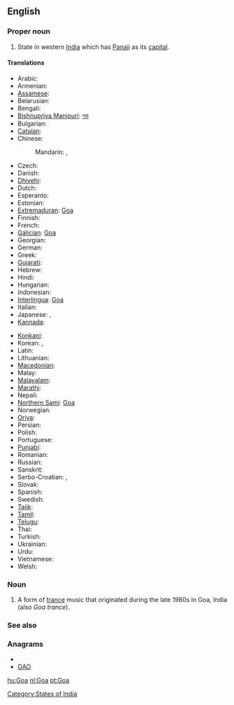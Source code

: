 {{also|goa|Goα}}
==English==
{{wikipedia}}

===Proper noun===
{{en-proper noun}}

# State in western [[India]] which has [[Panaji]] as its [[capital]].

====Translations====
{{trans-top|state in western India}}
* Arabic: {{t|ar|غوا|m|tr=ghwaa}}
* Armenian: {{t-|hy|Գոա|tr=Goa}}
* [[Assamese]]: {{t|as|গোৱা|sc=Beng|xs=Assamese}}
* Belarusian: {{t|be|Гоа|m|tr=Hóa|xs=Belarusian}}
* Bengali: {{t|bn|গোয়া|sc=Beng|xs=Bengali}}
* [[Bishnupriya Manipuri]]: [[গৱা]]
* Bulgarian: {{t|bg|Гоа|f|tr=Góa}}
* [[Catalan]]: {{t-|ca|Goa}}
* Chinese:
*: Mandarin: {{t|cmn|果阿邦|tr=Guǒ'ā-bāng|sc=Hani}},  {{t|cmn|果阿|tr=Guǒ'ā|sc=Hani}}
* Czech: {{t-|cs|Goa}}
* Danish: {{t-|da|Goa}}
* [[Dhivehi]]: {{t|dv|ގޯވާ|sc=Thaa|xs=Dhivehi}}
* Dutch: {{t+|nl|Goa}}
* Esperanto: {{t|eo|Goao|xs=Esperanto}}
* Estonian: {{t-|et|Goa}}
* [[Extremaduran]]: [[Goa#Extremaduran|Goa]]
* Finnish: {{t-|fi|Goa}}
* French: {{t-|fr|Goa}}
* [[Galician]]: [[Goa#Galicaian|Goa]]
* Georgian: {{t|ka|გოა|sc=Geor|xs=Georgian}}
* German: {{t-|de|Goa}}
* Greek: {{t|el|Γκόα|tr=Góa}}
* [[Gujarati]]: {{t|gu|ગોઆ|sc=Gujr|xs=Gujarati}}
* Hebrew: {{t|he|גואה}}
* Hindi: {{t|hi|गोआ|tr=gō'ā|xs=Hindi}}
* Hungarian: {{t+|hu|Goa}}
* Indonesian: {{t-|id|Goa|xs=Indonesian}}
* [[Interlingua]]: [[Goa#Interlingua|Goa]]
* Italian: {{t-|it|Goa}}
* Japanese: {{t|ja|ゴア州|tr=Goa-shū}},  {{t|ja|ゴア|tr=Goa}}
* [[Kannada]]: {{t|kn|ಗೋವ|sc=Knda|xs=Kannada}}
{{trans-mid}}
* [[Konkani]]: {{tø|kok|गोंय}}
* Korean: {{t|ko|고아 주|tr=Goa ju|sc=Hang}},  {{t+|ko|고아|tr=Goa|sc=Hang}}
* Latin: {{t-|la|Goa}}
* Lithuanian: {{t-|lt|Goa|xs=Lithuanian}}
* [[Macedonian]]: {{t|mk|Гоа|f|tr=Góa}}
* Malay: {{t-|ms|Goa|xs=Malay}}
* [[Malayalam]]: {{t|ml|ഗോവ|sc=Mlym|xs=Malayalam}}
* [[Marathi]]: {{t|mr|गोवा|sc=Deva|xs=Marathi}}
* Nepali: {{t|ne|गोआ|sc=Deva|xs=Nepali}}
* [[Northern Sami]]: [[Goa#Northern Sami|Goa]]
* Norwegian: {{t-|no|Goa}}
* [[Oriya]]: {{t|or|ଗୋଆ|sc=Orya|xs=Oriya}}
* Persian: {{t|fa|گوا|xs=Persian}}
* Polish: {{t-|pl|Goa}}
* Portuguese: {{t+|pt|Goa}}
* [[Punjabi]]: {{t|pa|ਗੋਵਾ|sc=Guru|xs=Punjabi}}
* Romanian: {{t-|ro|Goa}}
* Russian: {{t|ru|Гоа|m|tr=Góa}}
* Sanskrit: {{t|sa|गोवा|xs=Sanskrit}}
* Serbo-Croatian: {{tø|sh|Гоа|sc=Cyrl|xs=Serbo-Croatian}},  {{tø|sh|Goa|xs=Serbo-Croatian}}
* Slovak: {{t-|sk|Goa}}
* Spanish: {{t-|es|Goa}}
* Swedish: {{t-|sv|Goa}}
* [[Tajik]]: {{t|tg|Гуа|tr=Gua|sc=Cyrl|xs=Tajik}}
* [[Tamil]]: {{t|ta|கோவா|xs=Tamil}}
* [[Telugu]]: {{t|te|గోవా}}
* Thai: {{t|th|รัฐกัว|tr=rát gua}}
* Turkish: {{t-|tr|Goa}}
* Ukrainian: {{t|uk|Гоа|tr=Hóa, Góa|xs=Ukrainian}}
* Urdu: {{t|ur|گوا|xs=Urdu}}
* Vietnamese: {{t-|vi|Goa|xs=Vietnamese}}
* Welsh: {{t-|cy|Goa|xs=Welsh}}
{{trans-bottom}}

===Noun===
{{en-noun|-}}

# {{music}} A form of [[trance]] music that originated during the late 1980s in Goa, India (also ''Goa trance'').

===See also===
{{list|en|states of India}}

===Anagrams===
* {{alphagram|[[ago#English|ago]]}}
* [[GAO#English|GAO]]

[[Category:States of India]]

[[hu:Goa]]
[[nl:Goa]]
[[pt:Goa]]